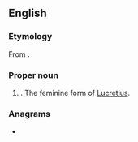 ==English==

===Etymology===
From {{etyl|la|en}} {{m|la|lucrum||gain, profit}}.

===Proper noun===
{{en-proper noun}}

# {{given name|female|from=Latin}}. The feminine form of [[Lucretius]].

===Anagrams===
* {{anagrams|en|reticula}}